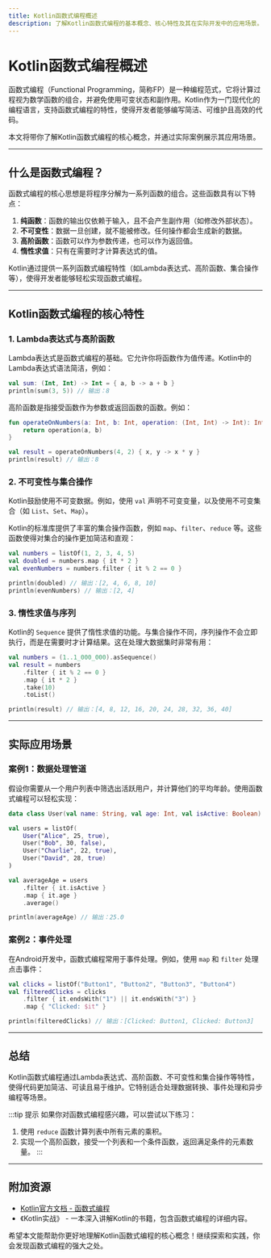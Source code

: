 ```yaml
---
title: Kotlin函数式编程概述
description: 了解Kotlin函数式编程的基本概念、核心特性及其在实际开发中的应用场景。本文适合初学者，通过清晰的解释和代码示例帮助你掌握函数式编程的核心思想。
---
```


# Kotlin函数式编程概述

函数式编程（Functional Programming，简称FP）是一种编程范式，它将计算过程视为数学函数的组合，并避免使用可变状态和副作用。Kotlin作为一门现代化的编程语言，支持函数式编程的特性，使得开发者能够编写简洁、可维护且高效的代码。

本文将带你了解Kotlin函数式编程的核心概念，并通过实际案例展示其应用场景。

---

## 什么是函数式编程？

函数式编程的核心思想是将程序分解为一系列函数的组合。这些函数具有以下特点：

1. **纯函数**：函数的输出仅依赖于输入，且不会产生副作用（如修改外部状态）。
2. **不可变性**：数据一旦创建，就不能被修改。任何操作都会生成新的数据。
3. **高阶函数**：函数可以作为参数传递，也可以作为返回值。
4. **惰性求值**：只有在需要时才计算表达式的值。

Kotlin通过提供一系列函数式编程特性（如Lambda表达式、高阶函数、集合操作等），使得开发者能够轻松实现函数式编程。

---

## Kotlin函数式编程的核心特性

### 1. Lambda表达式与高阶函数

Lambda表达式是函数式编程的基础。它允许你将函数作为值传递。Kotlin中的Lambda表达式语法简洁，例如：

```kotlin
val sum: (Int, Int) -> Int = { a, b -> a + b }
println(sum(3, 5)) // 输出：8
```

高阶函数是指接受函数作为参数或返回函数的函数。例如：

```kotlin
fun operateOnNumbers(a: Int, b: Int, operation: (Int, Int) -> Int): Int {
    return operation(a, b)
}

val result = operateOnNumbers(4, 2) { x, y -> x * y }
println(result) // 输出：8
```

### 2. 不可变性与集合操作

Kotlin鼓励使用不可变数据。例如，使用 `val` 声明不可变变量，以及使用不可变集合（如 `List`、`Set`、`Map`）。

Kotlin的标准库提供了丰富的集合操作函数，例如 `map`、`filter`、`reduce` 等。这些函数使得对集合的操作更加简洁和直观：

```kotlin
val numbers = listOf(1, 2, 3, 4, 5)
val doubled = numbers.map { it * 2 }
val evenNumbers = numbers.filter { it % 2 == 0 }

println(doubled) // 输出：[2, 4, 6, 8, 10]
println(evenNumbers) // 输出：[2, 4]
```

### 3. 惰性求值与序列

Kotlin的 `Sequence` 提供了惰性求值的功能。与集合操作不同，序列操作不会立即执行，而是在需要时才计算结果。这在处理大数据集时非常有用：

```kotlin
val numbers = (1..1_000_000).asSequence()
val result = numbers
    .filter { it % 2 == 0 }
    .map { it * 2 }
    .take(10)
    .toList()

println(result) // 输出：[4, 8, 12, 16, 20, 24, 28, 32, 36, 40]
```

---

## 实际应用场景

### 案例1：数据处理管道

假设你需要从一个用户列表中筛选出活跃用户，并计算他们的平均年龄。使用函数式编程可以轻松实现：

```kotlin
data class User(val name: String, val age: Int, val isActive: Boolean)

val users = listOf(
    User("Alice", 25, true),
    User("Bob", 30, false),
    User("Charlie", 22, true),
    User("David", 28, true)
)

val averageAge = users
    .filter { it.isActive }
    .map { it.age }
    .average()

println(averageAge) // 输出：25.0
```

### 案例2：事件处理

在Android开发中，函数式编程常用于事件处理。例如，使用 `map` 和 `filter` 处理点击事件：

```kotlin
val clicks = listOf("Button1", "Button2", "Button3", "Button4")
val filteredClicks = clicks
    .filter { it.endsWith("1") || it.endsWith("3") }
    .map { "Clicked: $it" }

println(filteredClicks) // 输出：[Clicked: Button1, Clicked: Button3]
```

---

## 总结

Kotlin函数式编程通过Lambda表达式、高阶函数、不可变性和集合操作等特性，使得代码更加简洁、可读且易于维护。它特别适合处理数据转换、事件处理和异步编程等场景。

:::tip 提示
如果你对函数式编程感兴趣，可以尝试以下练习：
1. 使用 `reduce` 函数计算列表中所有元素的乘积。
2. 实现一个高阶函数，接受一个列表和一个条件函数，返回满足条件的元素数量。
:::

---

## 附加资源

- [Kotlin官方文档 - 函数式编程](https://kotlinlang.org/docs/functional-programming.html)
- 《Kotlin实战》 - 一本深入讲解Kotlin的书籍，包含函数式编程的详细内容。

希望本文能帮助你更好地理解Kotlin函数式编程的核心概念！继续探索和实践，你会发现函数式编程的强大之处。